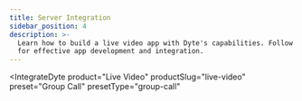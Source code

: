 ```yaml
---
title: Server Integration
sidebar_position: 4
description: >-
  Learn how to build a live video app with Dyte's capabilities. Follow our guide
  for effective app development and integration.
---
```



<IntegrateDyte
  product="Live Video"
  productSlug="live-video"
  preset="Group Call"
  presetType="group-call"
></IntegrateDyte>

<head>
  <title>Server Integration Guide</title>
  <meta name="description" content="Learn how to build a live video app with Dyte's capabilities. Follow our guide for effective app development and integration."/>
</head>
